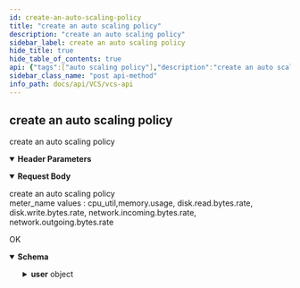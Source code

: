 ```yaml
---
id: create-an-auto-scaling-policy
title: "create an auto scaling policy"
description: "create an auto scaling policy"
sidebar_label: create an auto scaling policy
hide_title: true
hide_table_of_contents: true
api: {"tags":["auto scaling policy"],"description":"create an auto scaling policy","parameters":[{"name":"x-api-host","in":"header","description":"Authentication Required Parameters","required":true,"schema":{"type":"string","default":"openstack-taichung-default-2"}}],"requestBody":{"description":"create an auto scaling policy  \nmeter_name values : cpu_util,memory.usage, disk.read.bytes.rate,\n          disk.write.bytes.rate, network.incoming.bytes.rate, network.outgoing.bytes.rate","content":{"application/json":{"schema":{"required":["meter_name","name","project","scale_max_size","scaleup_threshold"],"type":"object","properties":{"name":{"type":"string","example":"TestASP (required)"},"meter_name":{"type":"string","enum":["cpu_util","memory.usage","disk.read.bytes.rate","disk.write.bytes.rate","network.incoming.bytes.rate","network.outgoing.bytes.rate"]},"scaleup_threshold":{"type":"integer"},"scaledown_threshold":{"type":"integer"},"scale_max_size":{"type":"integer"},"project":{"type":"integer"},"desc":{"type":"string","example":"This ASP is for... (optional)"}}}}}},"responses":{"200":{"description":"OK","content":{"application/json":{"schema":{"required":["id","meter_name","name","platform","project","scale_max_size","scaledown_threshold","scaleup_threshold","user"],"type":"object","properties":{"id":{"type":"integer","format":"int64"},"name":{"type":"string"},"project":{"type":"integer","format":"int64"},"description":{"type":"string"},"meter_name":{"type":"string","enum":["cpu_util","memory.usage","disk.read.bytes.rate","disk.write.bytes.rate","network.incoming.bytes.rate","network.outgoing.bytes.rate"]},"scaleup_threshold":{"type":"integer","format":"int64"},"scaledown_threshold":{"type":"integer","format":"int64"},"scale_max_size":{"type":"integer","format":"int64"},"user":{"required":["display_name","email","id","username"],"type":"object","properties":{"id":{"type":"string"},"display_name":{"type":"string"},"username":{"type":"string"},"email":{"type":"string"}}},"platform":{"type":"string"}}}}}}},"method":"post","path":"/auto_scaling_policies/","servers":[{"url":"https://{apigateway}/api/v3/{ApiHost}/","variables":{"apigateway":{"default":"apigateway.twcc.ai"},"ApiHost":{"default":"openstack-taichung-default-2"}}}],"security":[{"ApiKeyAuth":[]}],"securitySchemes":{"ApiKeyAuth":{"type":"apiKey","in":"header","name":"x-api-key"}},"jsonRequestBodyExample":{"name":"TestASP (required)","meter_name":"cpu_util","scaleup_threshold":0,"scaledown_threshold":0,"scale_max_size":0,"project":0,"desc":"This ASP is for... (optional)"},"info":{"version":"1.5.0","title":"VCS API","description":"This is VCS API.\n"},"postman":{"name":"create an auto scaling policy","description":{"content":"create an auto scaling policy","type":"text/plain"},"url":{"path":["auto_scaling_policies",""],"host":["{{baseUrl}}"],"query":[],"variable":[]},"header":[{"disabled":false,"description":{"content":"(Required) Authentication Required Parameters","type":"text/plain"},"key":"x-api-host","value":""},{"key":"Content-Type","value":"application/json"},{"key":"Accept","value":"application/json"}],"method":"POST","body":{"mode":"raw","raw":"\"\"","options":{"raw":{"language":"json"}}}}}
sidebar_class_name: "post api-method"
info_path: docs/api/VCS/vcs-api
---
```



## create an auto scaling policy



create an auto scaling policy

<details style={{"marginBottom":"1rem"}} data-collapsed={false} open={true}><summary style={{}}><strong>Header Parameters</strong></summary><div><ul><ParamsItem className={"paramsItem"} param={{"name":"x-api-host","in":"header","description":"Authentication Required Parameters","required":true,"schema":{"type":"string","default":"openstack-taichung-default-2"}}}></ParamsItem></ul></div></details><MimeTabs><TabItem label={"application/json"} value={"application/json-schema"}><details style={{}} data-collapsed={false} open={true}><summary style={{"textAlign":"left"}}><strong>Request Body</strong></summary><div style={{"textAlign":"left","marginLeft":"1rem"}}><div style={{"marginTop":"1rem","marginBottom":"1rem"}}>

create an auto scaling policy  
meter_name values : cpu_util,memory.usage, disk.read.bytes.rate,
          disk.write.bytes.rate, network.incoming.bytes.rate, network.outgoing.bytes.rate

</div></div><ul style={{"marginLeft":"1rem"}}><SchemaItem collapsible={false} name={"name"} required={true} schemaDescription={undefined} schemaName={"string"} qualifierMessage={undefined} defaultValue={undefined}></SchemaItem><SchemaItem collapsible={false} name={"meter_name"} required={true} schemaDescription={undefined} schemaName={"string"} qualifierMessage={"**Possible values:** [`cpu_util`, `memory.usage`, `disk.read.bytes.rate`, `disk.write.bytes.rate`, `network.incoming.bytes.rate`, `network.outgoing.bytes.rate`]"} defaultValue={undefined}></SchemaItem><SchemaItem collapsible={false} name={"scaleup_threshold"} required={true} schemaDescription={undefined} schemaName={"integer"} qualifierMessage={undefined} defaultValue={undefined}></SchemaItem><SchemaItem collapsible={false} name={"scaledown_threshold"} required={false} schemaDescription={undefined} schemaName={"integer"} qualifierMessage={undefined} defaultValue={undefined}></SchemaItem><SchemaItem collapsible={false} name={"scale_max_size"} required={true} schemaDescription={undefined} schemaName={"integer"} qualifierMessage={undefined} defaultValue={undefined}></SchemaItem><SchemaItem collapsible={false} name={"project"} required={true} schemaDescription={undefined} schemaName={"integer"} qualifierMessage={undefined} defaultValue={undefined}></SchemaItem><SchemaItem collapsible={false} name={"desc"} required={false} schemaDescription={undefined} schemaName={"string"} qualifierMessage={undefined} defaultValue={undefined}></SchemaItem></ul></details></TabItem></MimeTabs><div><ApiTabs><TabItem label={"200"} value={"200"}><div>

OK

</div><div><MimeTabs schemaType={"response"}><TabItem label={"application/json"} value={"application/json"}><SchemaTabs groupId={"schema-tabs"}><TabItem label={"Schema"} value={"Schema"}><details style={{}} data-collapsed={false} open={true}><summary style={{"textAlign":"left"}}><strong>Schema</strong></summary><div style={{"textAlign":"left","marginLeft":"1rem"}}></div><ul style={{"marginLeft":"1rem"}}><SchemaItem collapsible={false} name={"id"} required={false} schemaDescription={undefined} schemaName={"int64"} qualifierMessage={undefined} defaultValue={undefined}></SchemaItem><SchemaItem collapsible={false} name={"name"} required={false} schemaDescription={undefined} schemaName={"string"} qualifierMessage={undefined} defaultValue={undefined}></SchemaItem><SchemaItem collapsible={false} name={"project"} required={false} schemaDescription={undefined} schemaName={"int64"} qualifierMessage={undefined} defaultValue={undefined}></SchemaItem><SchemaItem collapsible={false} name={"description"} required={false} schemaDescription={undefined} schemaName={"string"} qualifierMessage={undefined} defaultValue={undefined}></SchemaItem><SchemaItem collapsible={false} name={"meter_name"} required={false} schemaDescription={undefined} schemaName={"string"} qualifierMessage={"**Possible values:** [`cpu_util`, `memory.usage`, `disk.read.bytes.rate`, `disk.write.bytes.rate`, `network.incoming.bytes.rate`, `network.outgoing.bytes.rate`]"} defaultValue={undefined}></SchemaItem><SchemaItem collapsible={false} name={"scaleup_threshold"} required={false} schemaDescription={undefined} schemaName={"int64"} qualifierMessage={undefined} defaultValue={undefined}></SchemaItem><SchemaItem collapsible={false} name={"scaledown_threshold"} required={false} schemaDescription={undefined} schemaName={"int64"} qualifierMessage={undefined} defaultValue={undefined}></SchemaItem><SchemaItem collapsible={false} name={"scale_max_size"} required={false} schemaDescription={undefined} schemaName={"int64"} qualifierMessage={undefined} defaultValue={undefined}></SchemaItem><SchemaItem collapsible={true} className={"schemaItem"}><details style={{}}><summary style={{}}><strong>user</strong><span style={{"opacity":"0.6"}}> object</span></summary><div style={{"marginLeft":"1rem"}}><SchemaItem collapsible={false} name={"id"} required={false} schemaDescription={undefined} schemaName={"string"} qualifierMessage={undefined} defaultValue={undefined}></SchemaItem><SchemaItem collapsible={false} name={"display_name"} required={false} schemaDescription={undefined} schemaName={"string"} qualifierMessage={undefined} defaultValue={undefined}></SchemaItem><SchemaItem collapsible={false} name={"username"} required={false} schemaDescription={undefined} schemaName={"string"} qualifierMessage={undefined} defaultValue={undefined}></SchemaItem><SchemaItem collapsible={false} name={"email"} required={false} schemaDescription={undefined} schemaName={"string"} qualifierMessage={undefined} defaultValue={undefined}></SchemaItem></div></details></SchemaItem><SchemaItem collapsible={false} name={"platform"} required={false} schemaDescription={undefined} schemaName={"string"} qualifierMessage={undefined} defaultValue={undefined}></SchemaItem></ul></details></TabItem><TabItem label={"Example (from schema)"} value={"Example (from schema)"}><ResponseSamples responseExample={"{\n  \"id\": 0,\n  \"name\": \"string\",\n  \"project\": 0,\n  \"description\": \"string\",\n  \"meter_name\": \"cpu_util\",\n  \"scaleup_threshold\": 0,\n  \"scaledown_threshold\": 0,\n  \"scale_max_size\": 0,\n  \"user\": {\n    \"id\": \"string\",\n    \"display_name\": \"string\",\n    \"username\": \"string\",\n    \"email\": \"string\"\n  },\n  \"platform\": \"string\"\n}"} language={"json"}></ResponseSamples></TabItem></SchemaTabs></TabItem></MimeTabs></div></TabItem></ApiTabs></div>
      
